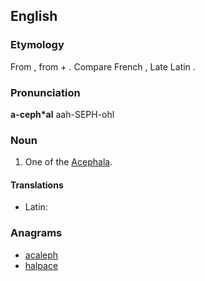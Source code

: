 ==English==

===Etymology===
From {{etyl|grc|en}} {{term|ἀκέφαλος||headless|tr=akephalos|lang=grc|sc=polytonic}}, from {{term|ἀ-||not|tr=a-|lang=grc|sc=polytonic}} + {{term|κεφαλή||head|tr=kephalē|lang=grc|sc=polytonic}}.  Compare French {{term|acéphale|lang=fr}}, Late Latin {{term|acephalus|lang=la}}.

===Pronunciation===
'''a-ceph*al'''
aah-SEPH-ohl

===Noun===
{{en-noun}}

# {{zoology}} One of the [[Acephala]].

====Translations====
{{trans-top|one of the Acephala}}
* Latin: {{t-|la|acephalus}}
{{trans-mid}}
{{trans-bottom}}

===Anagrams===
* [[acaleph#English|acaleph]]
* [[halpace#English|halpace]]
